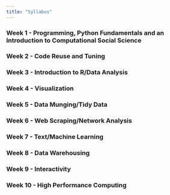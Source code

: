 ```yaml
---
title: "Syllabus"
---
```


### Week 1 - Programming, Python Fundamentals and an Introduction to Computational Social Science

### Week 2 - Code Reuse and Tuning

### Week 3 - Introduction to R/Data Analysis

### Week 4 - Visualization

### Week 5 - Data Munging/Tidy Data

### Week 6 - Web Scraping/Network Analysis

### Week 7 - Text/Machine Learning

### Week 8 - Data Warehousing

### Week 9 - Interactivity

### Week 10 - High Performance Computing

